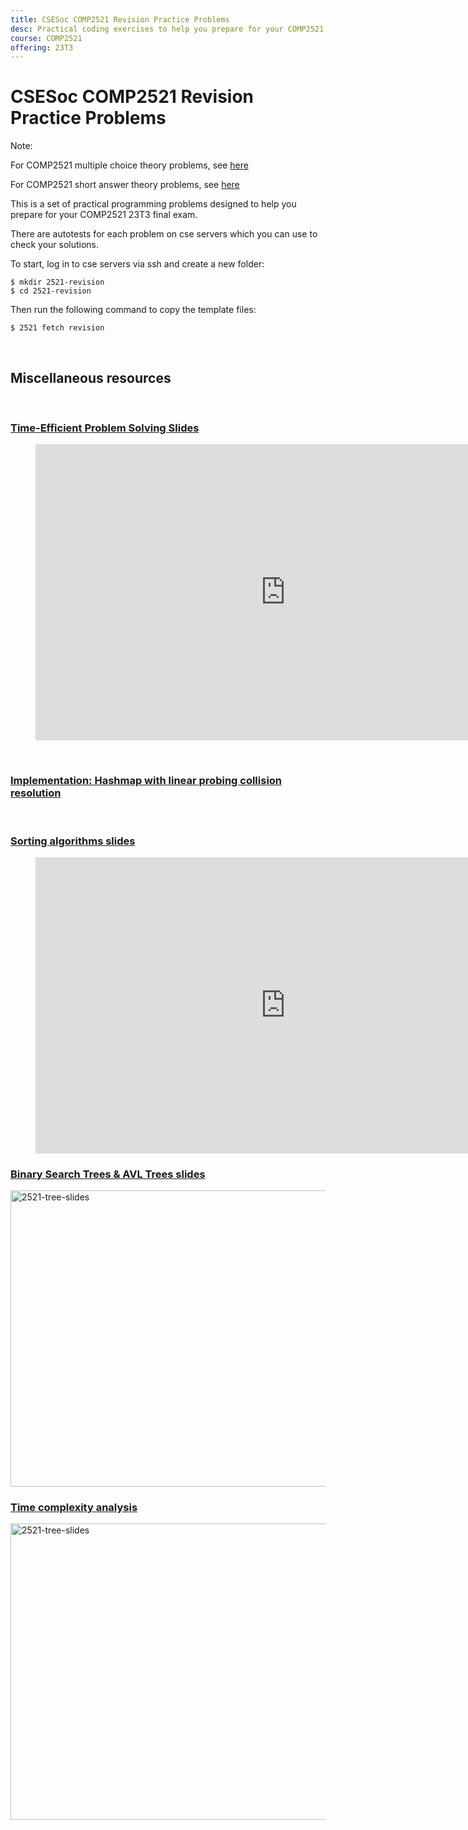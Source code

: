 ```yaml
---
title: CSESoc COMP2521 Revision Practice Problems
desc: Practical coding exercises to help you prepare for your COMP2521 23T3 final exam 😄
course: COMP2521
offering: 23T3
---
```


# CSESoc COMP2521 Revision Practice Problems

Note:

For COMP2521 multiple choice theory problems, see [here](https://learn.csesoc.org.au/articles/2521-revision-theory)

For COMP2521 short answer theory problems, see [here](https://learn.csesoc.org.au/course-revision/2521-23T3/theory)


This is a set of practical programming problems designed to help you prepare for your COMP2521 23T3 final exam.

There are autotests for each problem on cse servers which you can use to check your solutions.

To start, log in to cse servers via ssh and create a new folder:

```bash:~
$ mkdir 2521-revision
$ cd 2521-revision
```

Then run the following command to copy the template files:

```bash:~/2521-revision
$ 2521 fetch revision
```

<br />

## Miscellaneous resources

<br />

### [Time-Efficient Problem Solving Slides](https://docs.google.com/presentation/d/1OlIyQTg3afU6UOkdY4s2hpacSUsRSVGUboPcxXDEvA0/edit#slide=id.ge7f9c668d6_0_1036)

<figure class="video_container">
  <iframe
    src="https://docs.google.com/presentation/d/e/2PACX-1vQSdJqbTa0aI4foczJ5q3FJFaqkDzWpdDP-iVvv7zQ50jHmvU0JeOELspAFunfgMaryXlChC90Hg19t/embed?start=false&loop=false&delayms=3000"
    frameborder="0"
    width="800"
    height="474"
    allowfullscreen="true"
    mozallowfullscreen="true"
    webkitallowfullscreen="true"></iframe>
</figure>

<br />

### [Implementation: Hashmap with linear probing collision resolution](https://github.com/Allynixtor/comp2521-revision-session/blob/main/miscellaneous_content/hashmap_linear_probe.c)

<br />

### [Sorting algorithms slides](https://unsw-my.sharepoint.com/:p:/r/personal/z5479795_ad_unsw_edu_au/_layouts/15/Doc.aspx?sourcedoc=%7Bc2f3e5f3-e634-475c-b037-3967089d9b87%7D&action=view&wdSlideId=256&wdModeSwitchTime=1699349371592)

<figure class="video_container">
  <iframe
    src="https://unsw-my.sharepoint.com/:p:/g/personal/z5479795_ad_unsw_edu_au/EfPl88I05lxHsDc5Zwidm4cBiKFbco9gnvdMxNLIvY4vsg?e=FyvINZ&amp;action=embedview&amp;wdAr=1.7777777777777777"
    width="800px"
    height="474px"
    frameborder="0"></iframe>
</figure>

### [Binary Search Trees & AVL Trees slides](https://www.canva.com/design/DAFymeapRU0/Ee9RjvxJ88C8ObjA7zb-_Q/view?utm_content=DAFymeapRU0&utm_campaign=designshare&utm_medium=link&utm_source=editor)

<a
  href="https://www.canva.com/design/DAFymeapRU0/Ee9RjvxJ88C8ObjA7zb-_Q/view?utm_content=DAFymeapRU0&utm_campaign=designshare&utm_medium=link&utm_source=editor"
  target="_blank">
  <img
    src="/images/comp2521-revision/2521-tree-slides.png"
    alt="2521-tree-slides"
    width="800"
    height="474"
  />
</a>

### [Time complexity analysis](https://www.canva.com/design/DAFziX5NkMg/ye7qwcCh1VNywPqL_pz-rw/view?utm_content=DAFziX5NkMg&utm_campaign=designshare&utm_medium=link&utm_source=editor#1)

<a
  href="https://www.canva.com/design/DAFziX5NkMg/ye7qwcCh1VNywPqL_pz-rw/view?utm_content=DAFziX5NkMg&utm_campaign=designshare&utm_medium=link&utm_source=editor#1"
  target="_blank">
  <img
    src="/images/comp2521-revision/2521-time-complexity-slidecover.png"
    alt="2521-tree-slides"
    width="800"
    height="474"
  />
</a>

